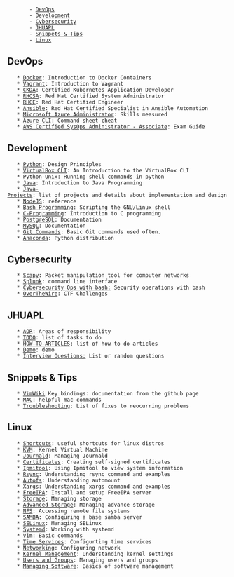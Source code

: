 
        - [[#DevOps|DevOps]]
        - [[#Development|Development]]
        - [[#Cybersecurity|Cybersecurity]]
        - [[#JHUAPL|JHUAPL]]
        - [[#Snippets & Tips|Snippets & Tips]]
        - [[#Linux|Linux]]

== DevOps ==
    
    * [[Docker]]: Introduction to Docker Containers
    * [[Vagrant]]: Introduction to Vagrant
    * [[CKDA]]: Certified Kubernetes Application Developer
    * [[RHCSA]]: Red Hat Certified System Administrator
    * [[RHCE]]: Red Hat Certified Engineer
    * [[Ansible]]: Red Hat Certified Specialist in Ansible Automation
    * [[Microsoft Azure Administrator]]: Skills measured
    * [[Azure CLI]]: Command sheet cheat
    * [[AWS Certified SysOps Administrator - Associate]]: Exam Guide

== Development ==

    * [[Python]]: Design Principles
    * [[VirtualBox CLI]]: An Introduction to the VirtualBox CLI
    * [[Python-Unix]]: Running shell commands in python
    * [[Java]]: Introduction to Java Programming
    * [[Java-Projects]]: list of projects and details about implementation and design
    * [[NodeJS]]: reference
    * [[Bash Programming]]: Scripting the GNU/Linux shell
    * [[C-Programming]]: Introduction to C programming
    * [[PostgreSQL]]: Documentation
    * [[MySQL]]: Documentation
    * [[Git Commands]]: Basic Git commands used often.
    * [[Anaconda]]: Python distribution

== Cybersecurity ==

    * [[Scapy]]: Packet manipulation tool for computer networks
    * [[Splunk]]: command line interface
    * [[Cybersecurity Ops with bash:]] Security operations with bash
    * [[OverTheWire]]: CTF Challenges

== JHUAPL ==
    
    * [[AOR]]: Areas of responsibility
    * [[TODO]]: list of tasks to do
    * [[HOW-TO-ARTICLES]]: list of how to do articles
    * [[Demo]]: demo
    * [[Interview Questions:]] List or random questions

== Snippets & Tips ==

    * [[VimWiki]] Key bindings: documentation from the github page
    * [[MAC]]: helpful mac commands
    * [[Troubleshooting]]: List of fixes to reocurring problems

== Linux ==

    * [[Shortcuts]]: useful shortcuts for linux distros
    * [[KVM]]: Kernel Virtual Machine
    * [[Journald]]: Managing Journald
    * [[Certificates]]: Creating self-signed certificates
    * [[Ipmitool]]: Using Ipmitool to view system information
    * [[Rsync]]: Understanding rsync command and examples
    * [[Autofs]]: Understanding automount
    * [[Xargs]]: Understanding xargs command and examples
    * [[FreeIPA]]: Install and setup FreeIPA server
    * [[Storage]]: Managing storage
    * [[Advanced Storage]]: Managing advance storage
    * [[NFS]]: Accessing remote file systems
    * [[SAMBA]]: Configuring a base samba server
    * [[SELinux]]: Managing SELinux
    * [[Systemd]]: Working with systemd
    * [[Vim]]: Basic commands
    * [[Time Services]]: Configurting time services
    * [[Networking]]: Configuring network
    * [[Kernel Management]]: Understanding kernel settings
    * [[Users and Groups]]: Managing users and groups
    * [[Managing Software]]: Basics of software management
